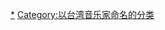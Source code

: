 {{catmore}}

{{任家萱}}
{{Commonscat|Selina Jen‎|任家萱}}

[[Category:S.H.E|*]]
[[Category:以台湾音乐家命名的分类|Category:以台湾音乐家命名的分类]]